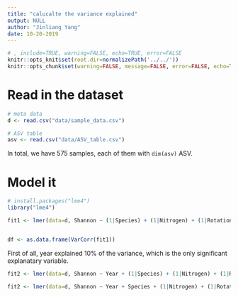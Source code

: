 ```yaml
---
title: "calucalte the variance explained"
output: NULL
author: "Jinliang Yang"
date: 10-20-2019
---
```


```r
# , include=TRUE, warning=FALSE, echo=TRUE, error=FALSE
knitr::opts_knit$set(root.dir=normalizePath('../../'))
knitr::opts_chunk$set(warning=FALSE, message=FALSE, error=FALSE, echo=TRUE)
```

# Read in the dataset

```r
# meta data
d <- read.csv("data/sample_data.csv")

# ASV table
asv <- read.csv("data/ASV_table.csv")
```

In total, we have 575 samples, each of them with `dim(asv)` ASV.


# Model it

```r
# install.packages("lme4")
library("lme4")

fit1 <- lmer(data=d, Shannon ~ (1|Species) + (1|Nitrogen) + (1|Rotation) + (1|Year) + (1|Block) + (1|Rep))


df <- as.data.frame(VarCorr(fit1))
```

First of all, year explained 10% of the variance, which is the only significant explanatary variable.

```r
fit2 <- lmer(data=d, Shannon ~ Year + (1|Species) + (1|Nitrogen) + (1|Rotation) +  (1|Block) + (1|Rep))

fit2 <- lmer(data=d, Shannon ~ Year + Species + (1|Nitrogen) + (1|Rotation) +  (1|Block) + (1|Rep))

```

